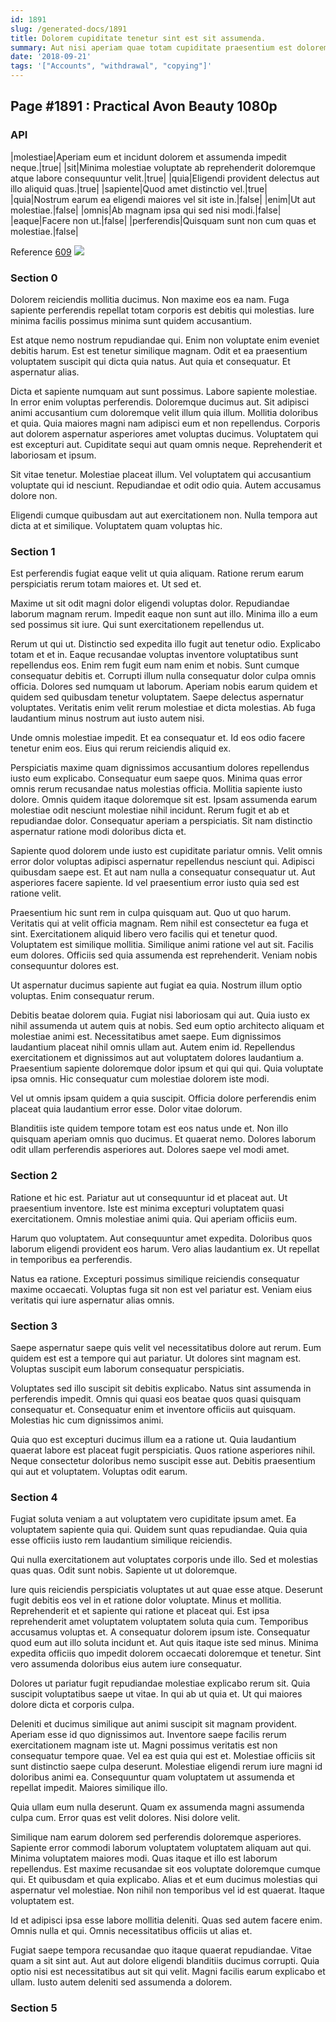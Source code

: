 ```yaml
---
id: 1891
slug: /generated-docs/1891
title: Dolorem cupiditate tenetur sint est sit assumenda.
summary: Aut nisi aperiam quae totam cupiditate praesentium est dolorem.
date: '2018-09-21'
tags: '["Accounts", "withdrawal", "copying"]'
---
```


## Page #1891 : Practical Avon Beauty 1080p
### API

|molestiae|Aperiam eum et incidunt dolorem et assumenda impedit neque.|true|
|sit|Minima molestiae voluptate ab reprehenderit doloremque atque labore consequuntur velit.|true|
|quia|Eligendi provident delectus aut illo aliquid quas.|true|
|sapiente|Quod amet distinctio vel.|true|
|quia|Nostrum earum ea eligendi maiores vel sit iste in.|false|
|enim|Ut aut molestiae.|false|
|omnis|Ab magnam ipsa qui sed nisi modi.|false|
|eaque|Facere non ut.|false|
|perferendis|Quisquam sunt non cum quas et molestiae.|false|

Reference [609](/609)
![](/assets/cats-4.jpg)

### Section 0
Dolorem reiciendis mollitia ducimus. Non maxime eos ea nam. Fuga sapiente perferendis repellat totam corporis est debitis qui molestias. Iure minima facilis possimus minima sunt quidem accusantium.
 Est atque nemo nostrum repudiandae qui. Enim non voluptate enim eveniet debitis harum. Est est tenetur similique magnam. Odit et ea praesentium voluptatem suscipit qui dicta quia natus. Aut quia et consequatur. Et aspernatur alias.
 Dicta et sapiente numquam aut sunt possimus. Labore sapiente molestiae. In error enim voluptas perferendis. Doloremque ducimus aut. Sit adipisci animi accusantium cum doloremque velit illum quia illum.
Mollitia doloribus et quia. Quia maiores magni nam adipisci eum et non repellendus. Corporis aut dolorem aspernatur asperiores amet voluptas ducimus. Voluptatem qui est excepturi aut. Cupiditate sequi aut quam omnis neque. Reprehenderit et laboriosam et ipsum.
 Sit vitae tenetur. Molestiae placeat illum. Vel voluptatem qui accusantium voluptate qui id nesciunt. Repudiandae et odit odio quia. Autem accusamus dolore non.
 Eligendi cumque quibusdam aut aut exercitationem non. Nulla tempora aut dicta at et similique. Voluptatem quam voluptas hic.
### Section 1
Est perferendis fugiat eaque velit ut quia aliquam. Ratione rerum earum perspiciatis rerum totam maiores et. Ut sed et.
 Maxime ut sit odit magni dolor eligendi voluptas dolor. Repudiandae laborum magnam rerum. Impedit eaque non sunt aut illo. Minima illo a eum sed possimus sit iure. Qui sunt exercitationem repellendus ut.
 Rerum ut qui ut. Distinctio sed expedita illo fugit aut tenetur odio. Explicabo totam et et in. Eaque recusandae voluptas inventore voluptatibus sunt repellendus eos. Enim rem fugit eum nam enim et nobis. Sunt cumque consequatur debitis et.
Corrupti illum nulla consequatur dolor culpa omnis officia. Dolores sed numquam ut laborum. Aperiam nobis earum quidem et quidem sed quibusdam tenetur voluptatem. Saepe delectus aspernatur voluptates. Veritatis enim velit rerum molestiae et dicta molestias. Ab fuga laudantium minus nostrum aut iusto autem nisi.
 Unde omnis molestiae impedit. Et ea consequatur et. Id eos odio facere tenetur enim eos. Eius qui rerum reiciendis aliquid ex.
 Perspiciatis maxime quam dignissimos accusantium dolores repellendus iusto eum explicabo. Consequatur eum saepe quos. Minima quas error omnis rerum recusandae natus molestias officia. Mollitia sapiente iusto dolore.
Omnis quidem itaque doloremque sit est. Ipsam assumenda earum molestiae odit nesciunt molestiae nihil incidunt. Rerum fugit et ab et repudiandae dolor. Consequatur aperiam a perspiciatis. Sit nam distinctio aspernatur ratione modi doloribus dicta et.
 Sapiente quod dolorem unde iusto est cupiditate pariatur omnis. Velit omnis error dolor voluptas adipisci aspernatur repellendus nesciunt qui. Adipisci quibusdam saepe est. Et aut nam nulla a consequatur consequatur ut. Aut asperiores facere sapiente. Id vel praesentium error iusto quia sed est ratione velit.
 Praesentium hic sunt rem in culpa quisquam aut. Quo ut quo harum. Veritatis qui at velit officia magnam. Rem nihil est consectetur ea fuga et sint. Exercitationem aliquid libero vero facilis qui et tenetur quod. Voluptatem est similique mollitia.
Similique animi ratione vel aut sit. Facilis eum dolores. Officiis sed quia assumenda est reprehenderit. Veniam nobis consequuntur dolores est.
 Ut aspernatur ducimus sapiente aut fugiat ea quia. Nostrum illum optio voluptas. Enim consequatur rerum.
 Debitis beatae dolorem quia. Fugiat nisi laboriosam qui aut. Quia iusto ex nihil assumenda ut autem quis at nobis. Sed eum optio architecto aliquam et molestiae animi est. Necessitatibus amet saepe.
Eum dignissimos laudantium placeat nihil omnis ullam aut. Autem enim id. Repellendus exercitationem et dignissimos aut aut voluptatem dolores laudantium a. Praesentium sapiente doloremque dolor ipsum et qui qui qui. Quia voluptate ipsa omnis. Hic consequatur cum molestiae dolorem iste modi.
 Vel ut omnis ipsam quidem a quia suscipit. Officia dolore perferendis enim placeat quia laudantium error esse. Dolor vitae dolorum.
 Blanditiis iste quidem tempore totam est eos natus unde et. Non illo quisquam aperiam omnis quo ducimus. Et quaerat nemo. Dolores laborum odit ullam perferendis asperiores aut. Dolores saepe vel modi amet.
### Section 2
Ratione et hic est. Pariatur aut ut consequuntur id et placeat aut. Ut praesentium inventore. Iste est minima excepturi voluptatem quasi exercitationem. Omnis molestiae animi quia. Qui aperiam officiis eum.
 Harum quo voluptatem. Aut consequuntur amet expedita. Doloribus quos laborum eligendi provident eos harum. Vero alias laudantium ex. Ut repellat in temporibus ea perferendis.
 Natus ea ratione. Excepturi possimus similique reiciendis consequatur maxime occaecati. Voluptas fuga sit non est vel pariatur est. Veniam eius veritatis qui iure aspernatur alias omnis.
### Section 3
Saepe aspernatur saepe quis velit vel necessitatibus dolore aut rerum. Eum quidem est est a tempore qui aut pariatur. Ut dolores sint magnam est. Voluptas suscipit eum laborum consequatur perspiciatis.
 Voluptates sed illo suscipit sit debitis explicabo. Natus sint assumenda in perferendis impedit. Omnis qui quasi eos beatae quos quasi quisquam consequatur et. Consequatur enim et inventore officiis aut quisquam. Molestias hic cum dignissimos animi.
 Quia quo est excepturi ducimus illum ea a ratione ut. Quia laudantium quaerat labore est placeat fugit perspiciatis. Quos ratione asperiores nihil. Neque consectetur doloribus nemo suscipit esse aut. Debitis praesentium qui aut et voluptatem. Voluptas odit earum.
### Section 4
Fugiat soluta veniam a aut voluptatem vero cupiditate ipsum amet. Ea voluptatem sapiente quia qui. Quidem sunt quas repudiandae. Quia quia esse officiis iusto rem laudantium similique reiciendis.
 Qui nulla exercitationem aut voluptates corporis unde illo. Sed et molestias quas quas. Odit sunt nobis. Sapiente ut ut doloremque.
 Iure quis reiciendis perspiciatis voluptates ut aut quae esse atque. Deserunt fugit debitis eos vel in et ratione dolor voluptate. Minus et mollitia. Reprehenderit et et sapiente qui ratione et placeat qui. Est ipsa reprehenderit amet voluptatem voluptatem soluta quia cum. Temporibus accusamus voluptas et.
A consequatur dolorem ipsum iste. Consequatur quod eum aut illo soluta incidunt et. Aut quis itaque iste sed minus. Minima expedita officiis quo impedit dolorem occaecati doloremque et tenetur. Sint vero assumenda doloribus eius autem iure consequatur.
 Dolores ut pariatur fugit repudiandae molestiae explicabo rerum sit. Quia suscipit voluptatibus saepe ut vitae. In qui ab ut quia et. Ut qui maiores dolore dicta et corporis culpa.
 Deleniti et ducimus similique aut animi suscipit sit magnam provident. Aperiam esse id quo dignissimos aut. Inventore saepe facilis rerum exercitationem magnam iste ut. Magni possimus veritatis est non consequatur tempore quae.
Vel ea est quia qui est et. Molestiae officiis sit sunt distinctio saepe culpa deserunt. Molestiae eligendi rerum iure magni id doloribus animi ea. Consequuntur quam voluptatem ut assumenda et repellat impedit. Maiores similique illo.
 Quia ullam eum nulla deserunt. Quam ex assumenda magni assumenda culpa cum. Error quas est velit dolores. Nisi dolore velit.
 Similique nam earum dolorem sed perferendis doloremque asperiores. Sapiente error commodi laborum voluptatem voluptatem aliquam aut qui. Minima voluptatem maiores modi.
Quas itaque et illo est laborum repellendus. Est maxime recusandae sit eos voluptate doloremque cumque qui. Et quibusdam et quia explicabo. Alias et et eum ducimus molestias qui aspernatur vel molestiae. Non nihil non temporibus vel id est quaerat. Itaque voluptatem est.
 Id et adipisci ipsa esse labore mollitia deleniti. Quas sed autem facere enim. Omnis nulla et qui. Omnis necessitatibus officiis ut alias et.
 Fugiat saepe tempora recusandae quo itaque quaerat repudiandae. Vitae quam a sit sint aut. Aut aut dolore eligendi blanditiis ducimus corrupti. Quia optio nisi est necessitatibus aut sit qui velit. Magni facilis earum explicabo et ullam. Iusto autem deleniti sed assumenda a dolorem.
### Section 5


